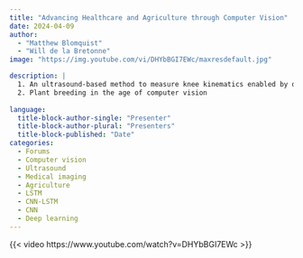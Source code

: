 ```yaml
---
title: "Advancing Healthcare and Agriculture through Computer Vision"
date: 2024-04-09
author: 
  - "Matthew Blomquist"
  - "Will de la Bretonne"
image: "https://img.youtube.com/vi/DHYbBGI7EWc/maxresdefault.jpg"

description: |
  1. An ultrasound-based method to measure knee kinematics enabled by deep learning<br>
  2. Plant breeding in the age of computer vision
  
language: 
  title-block-author-single: "Presenter"
  title-block-author-plural: "Presenters"
  title-block-published: "Date"
categories:
  - Forums
  - Computer vision
  - Ultrasound
  - Medical imaging
  - Agriculture
  - LSTM
  - CNN-LSTM
  - CNN
  - Deep learning
---
```


{{< video https://www.youtube.com/watch?v=DHYbBGI7EWc >}}
